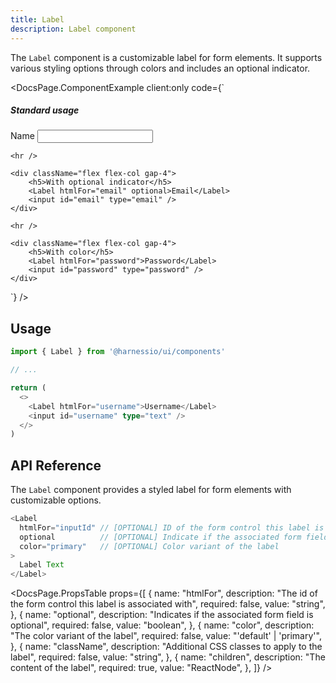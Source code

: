 ```yaml
---
title: Label
description: Label component
---
```


The `Label` component is a customizable label for form elements. It supports various styling options through colors and includes an optional indicator.


<DocsPage.ComponentExample
  client:only
  code={`<div className="flex flex-col gap-4">
    <div className="flex flex-col gap-4">
        <h5>Standard usage</h5>
        <Label htmlFor="name">Name</Label>
        <input id="name" type="text" />
    </div>

    <hr />

    <div className="flex flex-col gap-4">
        <h5>With optional indicator</h5>
        <Label htmlFor="email" optional>Email</Label>
        <input id="email" type="email" />
    </div>

    <hr />

    <div className="flex flex-col gap-4">
        <h5>With color</h5>
        <Label htmlFor="password">Password</Label>
        <input id="password" type="password" />
    </div>

</div>`}
/>

## Usage

```typescript jsx
import { Label } from '@harnessio/ui/components'

// ...

return (
  <>
    <Label htmlFor="username">Username</Label>
    <input id="username" type="text" />
  </>
)
```

## API Reference

The `Label` component provides a styled label for form elements with customizable options.

```typescript jsx
<Label
  htmlFor="inputId" // [OPTIONAL] ID of the form control this label is associated with
  optional          // [OPTIONAL] Indicate if the associated form field is optional
  color="primary"   // [OPTIONAL] Color variant of the label
>
  Label Text
</Label>
```

<DocsPage.PropsTable
  props={[
    {
      name: "htmlFor",
      description: "The id of the form control this label is associated with",
      required: false,
      value: "string",
    },
    {
      name: "optional",
      description: "Indicates if the associated form field is optional",
      required: false,
      value: "boolean",
    },
    {
      name: "color",
      description: "The color variant of the label",
      required: false,
      value: "'default' | 'primary'",
    },
    {
      name: "className",
      description: "Additional CSS classes to apply to the label",
      required: false,
      value: "string",
    },
    {
      name: "children",
      description: "The content of the label",
      required: true,
      value: "ReactNode",
    },
  ]}
/>
